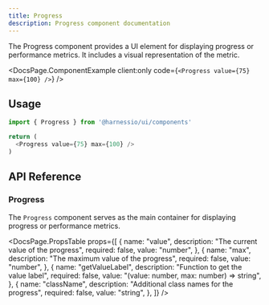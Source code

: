 ```yaml
---
title: Progress
description: Progress component documentation
---
```


The Progress component provides a UI element for displaying progress or performance metrics. It includes a visual representation of the metric.


<DocsPage.ComponentExample
  client:only
  code={`<Progress value={75} max={100} />`}
/>

## Usage

```typescript jsx
import { Progress } from '@harnessio/ui/components'

return (
  <Progress value={75} max={100} />
)
```

## API Reference

### Progress

The `Progress` component serves as the main container for displaying progress or performance metrics.

<DocsPage.PropsTable
  props={[
    {
      name: "value",
      description: "The current value of the progress",
      required: false,
      value: "number",
    },
    {
      name: "max",
      description: "The maximum value of the progress",
      required: false,
      value: "number",
    },
    {
      name: "getValueLabel",
      description: "Function to get the value label",
      required: false,
      value: "(value: number, max: number) => string",
    },
    {
      name: "className",
      description: "Additional class names for the progress",
      required: false,
      value: "string",
    },
  ]}
/>
